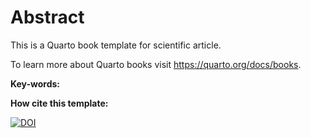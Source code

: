 # Abstract {.unnumbered .unlisted}

This is a Quarto book template for scientific article.

To learn more about Quarto books visit <https://quarto.org/docs/books>.

**Key-words:**

**How cite this template:**

<a href="https://doi.org/10.5281/zenodo.10443127"><img src="https://zenodo.org/badge/DOI/10.5281/zenodo.10443127.svg" alt="DOI"></a>

